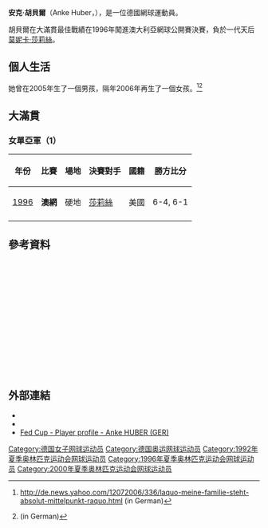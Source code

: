{{Infobox 网球
|姓名=Anke Huber
|照片=Anke Huber.JPG
|国籍={{flagicon|GER}}德國
|生年=1974年
|生日=12月4日
|出生地=[[德國|德國]]Bruchsal
|居住地=德國[[路德維希港|路德維希港]]
|身高=173 cm
|体重=58 kg
|持拍手=右
|反拍=雙手正
|转职业年=1989年
|球拍=
|球衣=
|球鞋=
|单打最高排名=4（1996年12月14日）
|双打最高排名=30（2000年7月10日）
|现单打排名=2001年退役
|现双打排名= 2001年退役
|单打冠军头衔=12
|双打冠军头衔=1
|职业战绩=
|奖金=4,768,292美元
|澳网最好成绩=亞軍（[[1996年澳洲網球公開賽|1996]]）
|法网最好成绩=四強（[[1993年法國網球公開賽|1993]]）
|温网最好成绩=第四輪（1991、1993、1995、2000、2001）
|美网最好成绩=八強（[[1993年美國網球公開賽女子單打比賽|1993]]，[[2000年美國網球公開賽女子單打比賽|2000]]）
|大满贯个数=
|奥运会最好成绩=
}}
'''安克·胡貝爾'''（Anke Huber，{{bd|1974年|12月4日|catIdx=Huber, Anke}}），是一位德國網球運動員。

胡貝爾在大滿貫最佳戰績在1996年闖進澳大利亞網球公開賽決賽，負於一代天后[[莫妮卡·莎莉絲|莫妮卡·莎莉絲]]。

== 個人生活 ==
她曾在2005年生了一個男孩，隔年2006年再生了一個女孩。<ref>http://de.news.yahoo.com/12072006/336/laquo-meine-familie-steht-absolut-mittelpunkt-raquo.html{{dead link|date=2017年12月 |bot=InternetArchiveBot |fix-attempted=yes }} (in German)</ref><ref>{{cite web |url=http://www.bild.t-online.de/BTO/sport/aktuell/2006/10/04/anke-huber-mutter/anke-huber-mutter.html |title=存档副本 |accessdate=2006-10-19 |deadurl=yes |archiveurl=https://web.archive.org/web/20061023170730/http://www.bild.t-online.de/BTO/sport/aktuell/2006/10/04/anke-huber-mutter/anke-huber-mutter.html |archivedate=2006-10-23 }} (in German)</ref>

==大滿貫==

===女單亞軍（1）===
{| class="wikitable"
! 年份
! 比賽
! 場地
! 決賽對手
! 國籍
! 勝方比分
|-bgcolor="#FFFFCC"
| [[1996年澳洲網球公開賽|1996]]
| '''澳網'''
| 硬地
|  [[莫妮卡·莎莉絲|莎莉絲]]
| {{flagicon|USA}}美國
| 6-4, 6-1
|-
|}
== 參考資料 ==
<div class="references-small" style="height: 220px; overflow: auto; padding: 3px">
<references/>
</div>

==外部連結==
* {{Wta|3342}}
* {{ITF Profile|id=20003211}}
* [https://web.archive.org/web/20150425055409/http://www.fedcup.com/en/players/player/profile.aspx?playerid=20003211 Fed Cup - Player profile - Anke HUBER (GER)]

{{DEFAULTSORT:Huber, Anke}}

[[Category:德国女子网球运动员|Category:德国女子网球运动员]]
[[Category:德国奥运网球运动员|Category:德国奥运网球运动员]]
[[Category:1992年夏季奥林匹克运动会网球运动员|Category:1992年夏季奥林匹克运动会网球运动员]]
[[Category:1996年夏季奥林匹克运动会网球运动员|Category:1996年夏季奥林匹克运动会网球运动员]]
[[Category:2000年夏季奥林匹克运动会网球运动员|Category:2000年夏季奥林匹克运动会网球运动员]]